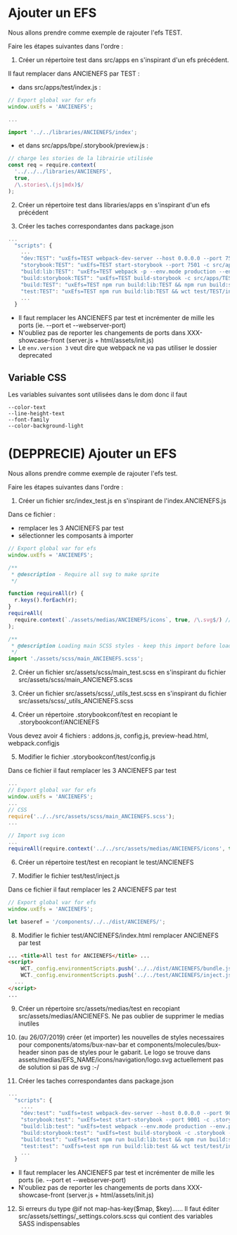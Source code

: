 
<Meta title="General|Efs/Ajouter" />

# Ajouter un EFS

Nous allons prendre comme exemple de rajouter l'efs TEST.

Faire les étapes suivantes dans l'ordre :

1. Créer un répertoire test dans src/apps en s'inspirant d'un efs précédent.

Il faut remplacer dans ANCIENEFS par TEST :

- dans src/apps/test/index.js :

```js
// Export global var for efs
window.uxEfs = 'ANCIENEFS';

...

import '../../libraries/ANCIENEFS/index';
```

- et dans src/apps/bpe/.storybook/preview.js :

```js
// charge les stories de la librairie utilisée
const req = require.context(
  '../../../libraries/ANCIENEFS',
  true,
  /\.stories\.(js|mdx)$/
);
```

2. Créer un répertoire test dans libraries/apps en s'inspirant d'un efs précédent

3. Créer les taches correspondantes dans package.json

```js
...
  "scripts": {
    ...
    "dev:TEST": "uxEfs=TEST webpack-dev-server --host 0.0.0.0 --port 7500 --env.mode development --env.version 3 --hot",
    "storybook:TEST": "uxEfs=TEST start-storybook --port 7501 -c src/apps/TEST/.storybook --env.version 3 ",
    "build:lib:TEST": "uxEfs=TEST webpack -p --env.mode production --env.presets optimize --env.version 3 ",
    "build:storybook:TEST": "uxEfs=TEST build-storybook -c src/apps/TEST/.storybook -o dist/TEST/storybook --env.version 3 ",
    "build:TEST": "uxEfs=TEST npm run build:lib:TEST && npm run build:storybook:TEST --env.version 3 ",
    "test:TEST": "uxEfs=TEST npm run build:lib:TEST && wct test/TEST/index.html -p --webserver-port 7503 --env.version 3 ",
    ...
  }
```

- Il faut remplacer les ANCIENEFS par test et incrémenter de mille les ports (ie. --port et --webserver-port)
- N'oubliez pas de reporter les changements de ports dans XXX-showcase-front (server.js + html/assets/init.js)
- Le `env.version 3` veut dire que webpack ne va pas utiliser le dossier deprecated

## Variable CSS

Les variables suivantes sont utilisées dans le dom donc il faut

```
--color-text
--line-height-text
--font-family
--color-background-light
```

# (DEPPRECIE) Ajouter un EFS

Nous allons prendre comme exemple de rajouter l'efs test.

Faire les étapes suivantes dans l'ordre :

1. Créer un fichier src/index_test.js en s'inspirant de l'index.ANCIENEFS.js

Dans ce fichier :

- remplacer les 3 ANCIENEFS par test
- sélectionner les composants à importer

```js
// Export global var for efs
window.uxEfs = 'ANCIENEFS';

/**
 * @description - Require all svg to make sprite
 */

function requireAll(r) {
  r.keys().forEach(r);
}
requireAll(
  require.context(`./assets/medias/ANCIENEFS/icons`, true, /\.svg$/) // eslint-disable-line
);

/**
 * @description Loading main SCSS styles - keep this import before loading components
 */
import './assets/scss/main_ANCIENEFS.scss';
```

2. Créer un fichier src/assets/scss/main_test.scss en s'inspirant du fichier src/assets/scss/main_ANCIENEFS.scss

3. Créer un fichier src/assets/scss/\_utils_test.scss en s'inspirant du fichier src/assets/scss/\_utils_ANCIENEFS.scss

4. Créer un répertoire .storybookconf/test en recopiant le .storybookconf/ANCIENEFS

Vous devez avoir 4 fichiers : addons.js, config.js, preview-head.html, webpack.configjs

5.  Modifier le fichier .storybookconf/test/config.js

Dans ce fichier il faut remplacer les 3 ANCIENEFS par test

```js
...
// Export global var for efs
window.uxEfs = 'ANCIENEFS';
...
// CSS
require('../../src/assets/scss/main_ANCIENEFS.scss');
...

// Import svg icon
...
requireAll(require.context('../../src/assets/medias/ANCIENEFS/icons', true, /\.svg$/));

```

6. Créer un répertoire test/test en recopiant le test/ANCIENEFS

7. Modifier le fichier test/test/inject.js

Dans ce fichier il faut remplacer les 2 ANCIENEFS par test

```js
// Export global var for efs
window.uxEfs = 'ANCIENEFS';

let baseref = '/components/../../dist/ANCIENEFS/';
```

8. Modifier le fichier test/ANCIENEFS/index.html remplacer ANCIENEFS par test

```html
... <title>All test for ANCIENEFS</title> ...
<script>
    WCT._config.environmentScripts.push('../../dist/ANCIENEFS/bundle.js');
    WCT._config.environmentScripts.push('../../test/ANCIENEFS/inject.js');
  ...
</script>
...
```

9. Créer un répertoire src/assets/medias/test en recopiant src/assets/medias/ANCIENEFS. Ne pas oublier de supprimer le medias inutiles

10. (au 26/07/2019) créer (et importer) les nouvelles de styles necessaires pour components/atoms/bux-nav-bar et components/molecules/bux-header sinon pas de styles pour le gabarit. Le logo se trouve dans assets/medias/EFS_NAME/icons/navigation/logo.svg actuellement pas de solution si pas de svg :-/

11. Créer les taches correspondantes dans package.json

```js
...
  "scripts": {
    ....
    "dev:test": "uxEfs=test webpack-dev-server --host 0.0.0.0 --port 9000 --env.mode development --hot",
    "storybook:test": "uxEfs=test start-storybook --port 9001 -c .storybookconf/test",
    "build:lib:test": "uxEfs=test webpack --env.mode production --env.presets optimize",
    "build:storybook:test": "uxEfs=test build-storybook -c .storybook -o dist/storybook/test",
    "build:test": "uxEfs=test npm run build:lib:test && npm run build:storybook:test",
    "test:test": "uxEfs=test npm run build:lib:test && wct test/test/index.html -p --webserver-port 9003",
    ...
  }
```

- Il faut remplacer les ANCIENEFS par test et incrémenter de mille les ports (ie. --port et --webserver-port)
- N'oubliez pas de reporter les changements de ports dans XXX-showcase-front (server.js + html/assets/init.js)

12. Si erreurs du type @if not map-has-key($map, $key)......
    Il faut éditer src/assets/settings/\_settings.colors.scss qui contient des variables SASS indispensables
